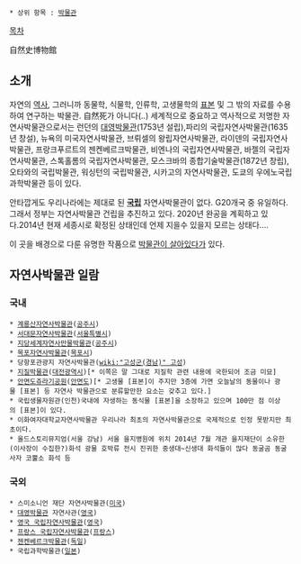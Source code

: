  * 상위 항목 : [[박물관]]

[[목차]]

自然史博物館
== 소개 ==
자연의 [[역사]], 그러니까 동물학, 식물학, 인류학, 고생물학의 [[표본]] 및 그 밖의 자료를 수용하여 연구하는 박물관. 自然死가 아니다(..) 세계적으로 중요하고 역사적으로 저명한 자연사박물관으로서는 런던의 [[대영박물관]](1753년 설립),파리의 국립자연사박물관(1635년 창설), 뉴욕의 미국자연사박물관, 브뤼셀의 왕립자연사박물관, 라이덴의 국립자연사박물관, 프랑크푸르트의 젠켄베르크박물관, 비엔나의 국립자연사박물관, 바젤의 국립자연사박물관, 스톡홀롬의 국립자연사박물관, 모스크바의 종합기술박물관(1872년 창립), 오타와의 국립박물관, 워싱턴의 국립박물관, 시카고의 자연사박물관, 도쿄의 우에노국립과학박물관 등이 있다.

안타깝게도 우리나라에는 제대로 된 '''[[국립]]''' 자연사박물관이 없다. G20개국 중 유일하다. 그래서 정부는 자연사박물관 건립을 추진하고 있다. 2020년 완공을 계획하고 있다.2014년 현재 세종시로 확정된 상태인데 언제 지을수 있을지 모르는 상태다....

이 곳을 배경으로 다룬 유명한 작품으로 [[박물관이 살아있다]]가 있다.

== 자연사박물관 일람 ==
=== 국내 ===
 * [[계룡산자연사박물관]]([[공주시]])
 * [[서대문자연사박물관]]([[서울특별시]])
 * [[지당세계자연사만물박물관]]([[공주시]])
 * [[목포자연사박물관]]([[목포시]])
 * 당항포관광지 자연사박물관([[wiki:"고성군(경남)" 고성]])
 * [[지질박물관]]([[대전광역시]])[* 이쪽은 말 그대로 지질학 관련 내용에 국한되어 조금 미묘]
 * [[안면도쥬라기공원]]([[태안군|안면도]])[* 고생물 [표본]이 주지만 3층에 가면 오늘날의 동물이나 광물 [표본] 등 자연사 박물관으로 분류할만한 요소는 갖추고 있다.]
 * 국립생물자원관(인천)국내에 자생하는 동식물 [표본]을 소장하고 있으며 100만 점 이상의 [표본]이 있다.
 * 이화여자대학교자연사박물관 우리나라 최초의 자연사박물관으로 국제적으로 인정 못받지만 최초이다.
 * 올드스토리뮤지엄(서울 강남) 서울 을지병원에 위치 2014년 7월 개관 을지재단이 소유한(이사장이 수집한?)화석 광물 호박류 전시 진귀한 중생대~신생대 화석들이 많다 동굴곰 동굴사자 코뿔소 화석 등
=== 국외 ===
 * 스미소니언 재단 자연사박물관([[미국]])
 * [[대영박물관]] 자연사관([[영국]])
 * [[영국 국립자연사박물관]]([[영국]])
 * [[프랑스 국립자연사박물관]]([[프랑스]])
 * [[젠켄베르크박물관]]([[독일]])
 * 국립과학박물관([[일본]])
